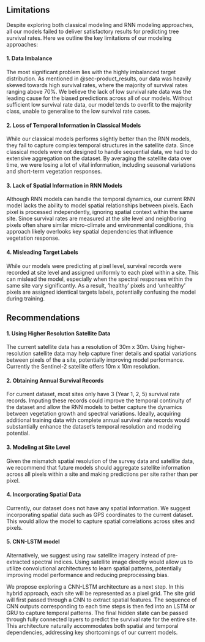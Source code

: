 ## Limitations

Despite exploring both classical modeling and RNN modeling approaches,
all our models failed to deliver satisfactory results for predicting
tree survival rates. Here we outline the key limitations of our modeling
approaches:

#### 1. Data Imbalance

The most significant problem lies with the highly imbalanced target
distribution. As mentioned in @sec-product_results, our data was heavily
skewed towards high survival rates, where the majority of survival rates
ranging above 70%. We believe the lack of low survival rate data was the
leading cause for the biased predictions across all of our models.
Without sufficient low survival rate data, our model tends to overfit to
the majority class, unable to generalise to the low survival rate cases.

#### 2. Loss of Temporal Information in Classical Models

While our classical models performs slightly better than the RNN models,
they fail to capture complex temporal structures in the satellite data.
Since classical models were not designed to handle sequential data, we
had to do extensive aggregation on the dataset. By averaging the
satellite data over time, we were losing a lot of vital information,
including seasonal variations and short-term vegetation responses.

#### 3. Lack of Spatial Information in RNN Models

Although RNN models can handle the temporal dynamics, our current RNN
model lacks the ability to model spatial relationships between pixels.
Each pixel is processed independently, ignoring spatial context within
the same site. Since survival rates are measured at the site level and
neighboring pixels often share similar micro-climate and environmental
conditions, this approach likely overlooks key spatial dependencies that
influence vegetation response.

#### 4. Misleading Target Labels

While our models were predicting at pixel level, survival records were
recorded at site level and assigned uniformly to each pixel within a
site. This can mislead the model, especially when the spectral responses
within the same site vary significantly. As a result, ‘healthy’ pixels
and ‘unhealthy’ pixels are assigned identical targets labels,
potentially confusing the model during training.

## Recommendations

#### 1. Using Higher Resolution Satellite Data

The current satellite data has a resolution of 30m x 30m. Using
higher-resolution satellite data may help capture finer details and
spatial variations between pixels of the a site, potentially improving
model performance. Currently the Sentinel-2 satellite offers 10m x 10m
resolution.

#### 2. Obtaining Annual Survival Records

For current dataset, most sites only have 3 (Year 1, 2, 5) survival rate
records. Imputing these records could improve the temporal continuity of
the dataset and allow the RNN models to better capture the dynamics
between vegetation growth and spectral variations. Ideally, acquiring
additional training data with complete annual survival rate records
would substantially enhance the dataset’s temporal resolution and
modeling potential.

#### 3. Modeling at Site Level

Given the mismatch spatial resolution of the survey data and satellite
data, we recommend that future models should aggregate satellite
information across all pixels within a site and making predictions per
site rather than per pixel.

#### 4. Incorporating Spatial Data

Currently, our dataset does not have any spatial information. We suggest
incorporating spatial data such as GPS coordinates to the current
dataset. This would allow the model to capture spatial correlations
across sites and pixels.

#### 5. CNN-LSTM model

Alternatively, we suggest using raw satellite imagery instead of
pre-extracted spectral indices. Using satellite image directly would
allow us to utilize convolutional architectures to learn spatial
patterns, potentially improving model performance and reducing
preprocessing bias.

We propose exploring a CNN-LSTM architecture as a next step. In this
hybrid approach, each site will be represented as a pixel grid. The site
grid will first passed through a CNN to extract spatial features. The
sequence of CNN outputs corresponding to each time steps is then fed
into an LSTM or GRU to capture temporal patterns. The final hidden state
can be passed through fully connected layers to predict the survival
rate for the entire site. This architecture naturally accommodates both
spatial and temporal dependencies, addressing key shortcomings of our
current models.